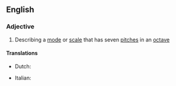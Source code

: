 ==English==

===Adjective===
{{wikipedia}}
{{en-adj|-}}

# {{music}} Describing a [[mode]] or [[scale]] that has seven [[pitch]]es in an [[octave]]

====Translations====
{{trans-top|heptatonic}}
* Dutch: {{t-|nl|heptatonisch}}
{{trans-mid}}
* Italian: {{t-|it|eptatonico}}
{{trans-bottom}}